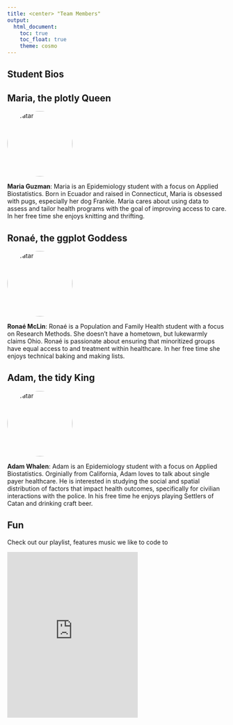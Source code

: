 ```yaml
---
title: <center> "Team Members"
output: 
  html_document:
    toc: true
    toc_float: true
    theme: cosmo
---
```


## Student Bios


<h2>Maria, the plotly Queen </h2>

<img src="images/marialol.png" alt="Avatar" class="avatar">

**Maria Guzman**: Maria is an Epidemiology student with a focus on Applied Biostatistics. Born in Ecuador and raised in Connecticut, Maria is obsessed with pugs, especially her dog Frankie. Maria cares about using data to assess and tailor health programs with the goal of improving access to care. In her free time she enjoys knitting and thrifting. 

<h2>Ronaé, the ggplot Goddess </h2>

<img src="images/IMG_0582.jpg" alt="Avatar" class="avatar">

**Ronaé McLin**: Ronaé is a Population and Family Health student with a focus on Research Methods. She doesn’t have a hometown, but lukewarmly claims Ohio.  Ronaé is passionate about ensuring that minoritized groups have equal access to and treatment within healthcare.  In her free time she enjoys technical baking and making lists.  

<h2>Adam, the tidy King </h2>

<img src="images/bob.jpg" alt="Avatar" class="avatar">

**Adam Whalen**: Adam is an Epidemiology student with a focus on Applied Biostatistics.  Orginially from California, Adam loves to talk about single payer healthcare. He is interested in studying the social and spatial distribution of factors that impact health outcomes, specifically for civilian interactions with the police. In his free time he enjoys playing Settlers of Catan and drinking craft beer. 

## Fun

Check out our playlist, features music we like to code to 

<iframe src="https://open.spotify.com/embed/playlist/4jaJwJZELmM2jDbkluVzUX" width="300" height="380" frameborder="0" allowtransparency="true" allow="encrypted-media"></iframe>





<html>
<head>
<meta name="viewport" content="width=device-width, initial-scale=1">
<style>
.avatar {
  vertical-align: middle;
  width: 150px;
  height: 150px;
  border-radius: 50%;
}
</style>
</head>
<body>


</body>
</html>